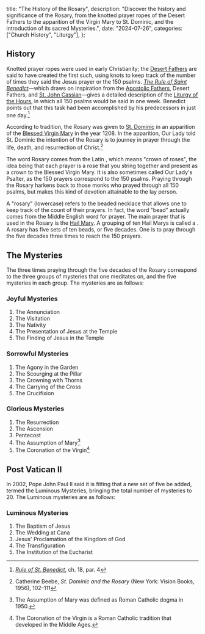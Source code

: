   title: "The History of the Rosary",
  description: "Discover the history and significance of the Rosary, from the knotted prayer ropes of the Desert Fathers to the apparition of the Virgin Mary to St. Dominic, and the introduction of its sacred Mysteries.",
  date: "2024-07-26",
  categories: ["Church History", "Liturgy"],
};

## History

Knotted prayer ropes were used in early Christianity; the [Desert Fathers](/people/saints/desert-fathers) are said to have created the first such, using knots to keep track of the number of times they said the Jesus prayer or the 150 psalms. [*The Rule of Saint Benedict*](/people/saints/medieval/benedict-of-nursia)—which draws on inspiration from the [Apostolic Fathers](/people/saints/apostolic-fathers), Desert Fathers, and [St. John Cassian](/people/saints/early/john-cassian)—gives a detailed description of the [Liturgy of the Hours](/liturgy/rites/liturgy-of-the-hours-benedictine-rite), in which all 150 psalms would be said in one week. Benedict points out that this task had been accomplished by his predecessors in just one day.[^1]

According to tradition, the Rosary was given to [St. Dominic](/people/saints/medieval/dominic-of-osma) in an apparition of the [Blessed Virgin Mary](/people/saints/biblical/mary) in the year 1208. In the apparition, Our Lady told St. Dominic the intention of the Rosary is to journey in prayer through the life, death, and resurrection of Christ.[^2]

The word Rosary comes from the Latin *<Definition lang="latin" anchor="rosarium" text="rosarium" />*, which means "crown of roses", the idea being that each prayer is a rose that you string together and present as a crown to the Blessed Virgin Mary. It is also sometimes called Our Lady's Psalter, as the 150 prayers correspond to the 150 psalms. Praying through the Rosary harkens back to those monks who prayed through all 150 psalms, but makes this kind of devotion attainable to the lay person.

A "rosary" (lowercase) refers to the beaded necklace that allows one to keep track of the count of their prayers. In fact, the word "bead" actually comes from the Middle English word for prayer. The main prayer that is used in the Rosary is the [Hail Mary](/liturgy/prayers/hail-mary). A grouping of ten Hail Marys is called a <Definition lang="latin" anchor="decadem" text='"decade"' />. A rosary has five sets of ten beads, or five decades. One is to pray through the five decades three times to reach the 150 prayers.

## The Mysteries

The three times praying through the five decades of the Rosary correspond to the three groups of mysteries that one meditates on, and the five mysteries in each group. The mysteries are as follows:

### Joyful Mysteries

1. The Annunciation
2. The Visitation
3. The Nativity
4. The Presentation of Jesus at the Temple
5. The Finding of Jesus in the Temple

### Sorrowful Mysteries

1. The Agony in the Garden
2. The Scourging at the Pillar
3. The Crowning with Thorns
4. The Carrying of the Cross
5. The Crucifixion

### Glorious Mysteries

1. The Resurrection
2. The Ascension
3. Pentecost
4. The Assumption of Mary[^3]
5. The Coronation of the Virgin[^4]

## Post Vatican II

In 2002, Pope John Paul II said it is fitting that a new set of five be added, termed the Luminous Mysteries, bringing the total number of mysteries to 20. The Luminous mysteries are as follows:

### Luminous Mysteries

1. The Baptism of Jesus
2. The Wedding at Cana
3. Jesus' Proclamation of the Kingdom of God
4. The Transfiguration
5. The Institution of the Eucharist

[^1]: [*Rule of St. Benedict*](https://www.solesmes.com/sites/default/files/upload/pdf/rule_of_st_benedict.pdf), ch. 18, par. 4
[^2]: Catherine Beebe, *St. Dominic and the Rosary* (New York: Vision Books, 1956), 102–111
[^3]: The Assumption of Mary was defined as Roman Catholic dogma in 1950.
[^4]: The Coronation of the Virgin is a Roman Catholic tradition that developed in the Middle Ages.
